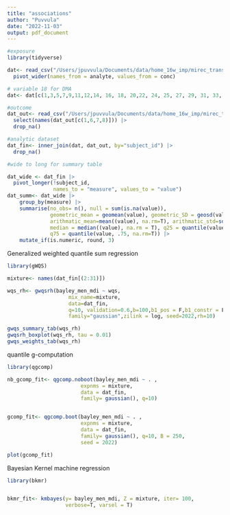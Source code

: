 ```yaml
---
title: "associations"
author: "Puvvula"
date: "2022-11-03"
output: pdf_document
---
```


```r
#exposure
library(tidyverse)

dat<- read_csv("/Users/jpuvvula/Documents/data/home_16w_imp/mirec_transf/home_exp_fin.csv") |>
  pivot_wider(names_from = analyte, values_from = conc)

# variable 18 for DMA
dat<- dat[c(1,3,5,7,9,11,12,14, 16, 18, 20,22, 24, 25, 27, 29, 31, 33, 35, 37, 39, 41, 42:50, 53)] 

#outcome
dat_out<- read_csv("/Users/jpuvvula/Documents/data/home_16w_imp/mirec_transf/outcome_wide.csv") |>
  select(names(dat_out[c(1,6,7,8)])) |>
  drop_na()

#analytic dataset
dat_fin<- inner_join(dat, dat_out, by="subject_id") |>
  drop_na()

#wide to long for summary table

dat_wide <- dat_fin |> 
  pivot_longer(!subject_id,
               names_to = "measure", values_to = "value")
dat_summ<- dat_wide |> 
    group_by(measure) |>
    summarise(no_obs= n(), null = sum(is.na(value)),
              geometric_mean = geomean(value), geometric_SD = geosd(value),
              arithmatic_mean=mean((value), na.rm=T), arithmatic_std=sd((value), na.rm = T),
              median = median((value), na.rm = T), q25 = quantile(value, .25, na.rm=T),
              q75 = quantile(value, .75, na.rm=T)) |>
    mutate_if(is.numeric, round, 3)
```

Generalized weighted quantile sum regression
```r
library(gWQS)

mixture<- names(dat_fin[(2:31)])

wqs_rh<- gwqsrh(bayley_men_mdi ~ wqs,
                    mix_name=mixture,
                    data=dat_fin,
                    q=10, validation=0.6,b=100,b1_pos = F,b1_constr = F,
                    family="gaussian",zilink = log, seed=2022,rh=10)

gwqs_summary_tab(wqs_rh)
gwqsrh_boxplot(wqs_rh, tau = 0.01)
gwqs_weights_tab(wqs_rh)

```

quantile g-computation
```r
library(qgcomp)

nb_gcomp_fit<- qgcomp.noboot(bayley_men_mdi ~ . ,
                        expnms = mixture,
                        data = dat_fin,
                        family= gaussian(), q=10)


gcomp_fit<- qgcomp.boot(bayley_men_mdi ~ . ,
                        expnms = mixture,
                        data = dat_fin,
                        family= gaussian(), q=10, B = 250,
                        seed = 2022)

plot(gcomp_fit)
```

Bayesian Kernel machine regression
```r
library(bkmr)


bkmr_fit<- kmbayes(y= bayley_men_mdi, Z = mixture, iter= 100,
                   verbose=T, varsel = T)
```





